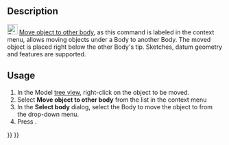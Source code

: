 <languages/>
<translate>
<!--T:7-->
{{Docnav
|[[PartDesign_MoveTip|Set tip]]
|[[PartDesign_MoveFeatureInTree|Move object after other object]]
|[[PartDesign_Workbench|PartDesign]]
|IconL=PartDesign_MoveTip.svg
|IconR=PartDesign_MoveFeatureInTree.svg
|IconC=Workbench_PartDesign.svg
}}

<!--T:1-->
{{GuiCommand
|Name=PartDesign MoveFeature
|MenuLocation=Context menu → Move object to other body
|Workbenches=[[PartDesign_Workbench|PartDesign]]
|Version=0.17
|SeeAlso=[[PartDesign_MoveTip|PartDesign Set tip]], [[PartDesign_MoveFeatureInTree|PartDesign Move object after other object]]
}}

==Description== <!--T:2-->

<!--T:3-->
[[File:PartDesign_MoveFeature.svg|24px]] [[PartDesign_MoveFeature|Move object to other body]], as this command is labeled in the context menu, allows moving objects under a Body to another Body. The moved object is placed right below the other Body's tip. Sketches, datum geometry and features are supported.

==Usage== <!--T:5-->

<!--T:6-->
# In the Model [[tree view]], right-click on the object to be moved.
# Select '''Move object to other body''' from the list in the context menu
# In the '''Select body''' dialog, select the Body to move the object to from the drop-down menu.
# Press {{Button|OK}}.


<!--T:8-->
{{Docnav
|[[PartDesign_MoveTip|Set tip]]
|[[PartDesign_MoveFeatureInTree|Move object after other object]]
|[[PartDesign_Workbench|PartDesign]]
|IconL=PartDesign_MoveTip.svg
|IconR=PartDesign_MoveFeatureInTree.svg
|IconC=Workbench_PartDesign.svg
}}

</translate>
{{PartDesign Tools navi{{#translation:}}}}
{{Userdocnavi{{#translation:}}}}